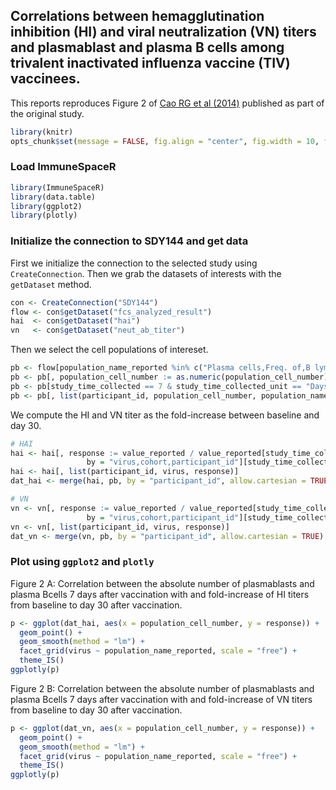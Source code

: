 <!--
%\VignetteEngine{knitr::knitr}
%\VignetteIndexEntry{Reproducing an online report using ImmuneSpaceR: Correlation of HAI/virus neutralizition titer and cell counts in SDY144}
--> 

## Correlations between hemagglutination inhibition (HI) and viral neutralization (VN) titers and plasmablast and plasma B cells among trivalent inactivated influenza vaccine (TIV) vaccinees.

This reports reproduces Figure 2 of <a href="http://www.jid.oxfordjournals.org/cgi/pmidlookup?view=long&pmid=24495909">Cao RG et al (2014)</a> published as part of the original study.

```r
library(knitr)
opts_chunk$set(message = FALSE, fig.align = "center", fig.width = 10, fig.height = 8)
```

### Load ImmuneSpaceR

```r
library(ImmuneSpaceR)
library(data.table)
library(ggplot2)
library(plotly)
```

### Initialize the connection to SDY144 and get data

First we initialize the connection to the selected study using `CreateConnection`.
Then we grab the datasets of interests with the `getDataset` method.

```r
con <- CreateConnection("SDY144")
flow <- con$getDataset("fcs_analyzed_result")
hai  <- con$getDataset("hai")
vn   <- con$getDataset("neut_ab_titer")
```

Then we select the cell populations of intereset.

```r
pb <- flow[population_name_reported %in% c("Plasma cells,Freq. of,B lym CD27+", "Plasmablast + Plasma Cells Abs#", "Plasmablast,Freq. of,Q3: CD19+, CD20-")]
pb <- pb[, population_cell_number := as.numeric(population_cell_number)]
pb <- pb[study_time_collected == 7 & study_time_collected_unit == "Days"] #13 participants
pb <- pb[, list(participant_id, population_cell_number, population_name_reported)]
```

We compute the HI and VN titer as the fold-increase between baseline and day 30.

```r
# HAI
hai <- hai[, response := value_reported / value_reported[study_time_collected==0],
                 by = "virus,cohort,participant_id"][study_time_collected==30]
hai <- hai[, list(participant_id, virus, response)]
dat_hai <- merge(hai, pb, by = "participant_id", allow.cartesian = TRUE)

# VN
vn <- vn[, response := value_reported / value_reported[study_time_collected==0],
                 by = "virus,cohort,participant_id"][study_time_collected==30]
vn <- vn[, list(participant_id, virus, response)]
dat_vn <- merge(vn, pb, by = "participant_id", allow.cartesian = TRUE)
```

### Plot using `ggplot2` and `plotly`

Figure 2 A: Correlation between the absolute number of plasmablasts and plasma
Bcells 7 days after vaccination with and fold-increase of HI titers from baseline
to day 30 after vaccination.
```r
p <- ggplot(dat_hai, aes(x = population_cell_number, y = response)) +
  geom_point() +
  geom_smooth(method = "lm") +
  facet_grid(virus ~ population_name_reported, scale = "free") +
  theme_IS()
ggplotly(p)
```

Figure 2 B: Correlation between the absolute number of plasmablasts and plasma
Bcells 7 days after vaccination with and fold-increase of VN titers from baseline
to day 30 after vaccination.

```r
p <- ggplot(dat_vn, aes(x = population_cell_number, y = response)) +
  geom_point() +
  geom_smooth(method = "lm") +
  facet_grid(virus ~ population_name_reported, scale = "free") +
  theme_IS()
ggplotly(p)
```

<script>
window.HTMLWidgets.staticRender();
</script>

